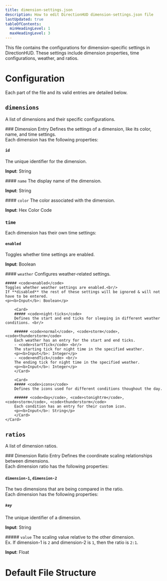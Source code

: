 ```yaml
---
title: dimension-settings.json
description: How to edit DirectionHUD dimension-settings.json file
lastUpdated: true
tableOfContents:
  minHeadingLevel: 1
  maxHeadingLevel: 3
---
```



This file contains the configurations for dimension-specific settings in DirectionHUD. These settings include dimension properties, time configurations, weather, and ratios.

# Configuration

Each part of the file and its valid entries are detailed below.

## <code>dimensions</code>
A list of dimensions and their specific configurations.

<Card>
### Dimension Entry
Defines the settings of a dimension, like its color, name, and time settings. <br/>
Each dimension has the following properties:

#### <code>id</code> 
The unique identifier for the dimension.
<p><b>Input</b>: String</p>
#### <code>name</code>
The display name of the dimension.
<p><b>Input</b>: String</p>
#### <code>color</code>
The color associated with the dimension.
<p><b>Input</b>: Hex Color Code</p>

### <code>time</code>
Each dimension has their own time settings:

#### <code>enabled</code>
Toggles whether time settings are enabled.
<p><b>Input</b>: Boolean</p>
    <Card>
    #### <code>weather</code>
    Configures weather-related settings.

    ##### <code>enabled</code>
    Toggles whether weather settings are enabled.<br/>
    If **disabled** the rest of these settings will be ignored & will not have to be entered.
    <p><b>Input</b>: Boolean</p>

        <Card>
        ##### <code>night-ticks</code>
        Defines the start and end ticks for sleeping in different weather conditions. <br/>

        ###### <code>normal</code>, <code>storm</code>, <code>thunderstorm</code>
        Each weather has an entry for the start and end ticks.
        - <code>startTick</code> <br/>
        The starting tick for night time in the specified weather.
        <p><b>Input</b>: Integer</p>
        - <code>endTick</code> <br/>
        The ending tick for night time in the specified weather.
        <p><b>Input</b>: Integer</p>
        </Card>

        <Card>
        ##### <code>icons</code>
        Defines the icons used for different conditions thoughout the day.

        ###### <code>day</code>, <code>stonightrm</code>, <code>storm</code>, <code>thunderstorm</code>
        Each condition has an entry for their custom icon.
        <p><b>Input</b>: String</p>
        </Card>
    </Card>
</Card>

## <code>ratios</code>
A list of dimension ratios.

<Card>
### Dimension Ratio Entry
Defines the coordinate scaling relationships between dimensions. <br/>
Each dimension ratio has the following properties:

#### <code>dimension-1</code>, <code>dimension-2</code>
The two dimensions that are being compared in the ratio.<br/>
Each dimension has the following properties:
##### <code>key</code>
The unique identifier of a dimension.
<p><b>Input</b>: String</p>
##### <code>value</code>
The scaling value relative to the other dimension. <br/>
Ex. If dimension-1 is <code>2</code> and dimension-2 is <code>1</code>, then the ratio is <code>2:1</code>.
<p><b>Input</b>: Float</p>
</Card>

# Default File Structure


<Code code={importedCode} lang="json" title="dimension-settings.json" />